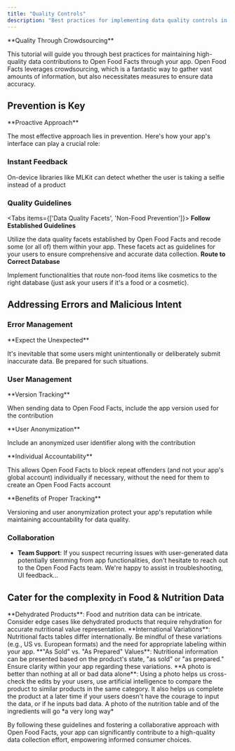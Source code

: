 ```yaml
---
title: "Quality Controls"
description: "Best practices for implementing data quality controls in apps contributing to Open Food Facts through prevention, error handling, and user guidance."
---
```



<Callout>
**Quality Through Crowdsourcing**

This tutorial will guide you through best practices for maintaining high-quality data contributions to Open Food Facts through your app. Open Food Facts leverages crowdsourcing, which is a fantastic way to gather vast amounts of information, but also necessitates measures to ensure data accuracy.
</Callout>

## Prevention is Key

<Callout type="info">
**Proactive Approach**

The most effective approach lies in prevention. Here's how your app's interface can play a crucial role:
</Callout>

### Instant Feedback

<Cards>
<Card title="Nutritional Values" description="Implement checks that flag inconsistencies and prompt users to verify their entries" />
<Card title="Ingredient Language" description="Ensure users take legible photos and send them in the actual language written" />
<Card title="Selfie Detection" description="Use MLKit to detect selfies instead of products and warn users" />
</Cards>

<Card title="MLKit Face Detection" href="https://developers.google.com/ml-kit/vision/face-detection/android">
On-device libraries like MLKit can detect whether the user is taking a selfie instead of a product
</Card>

### Quality Guidelines

<Tabs items={['Data Quality Facets', 'Non-Food Prevention']}>
<Tab value="Data Quality Facets">
<Callout>
**Follow Established Guidelines**

Utilize the data quality facets established by Open Food Facts and recode some (or all of) them within your app. These facets act as guidelines for your users to ensure comprehensive and accurate data collection.
</Callout>
</Tab>
<Tab value="Non-Food Prevention">
<Callout>
**Route to Correct Database**

Implement functionalities that route non-food items like cosmetics to the right database (just ask your users if it's a food or a cosmetic).
</Callout>
</Tab>
</Tabs>

## Addressing Errors and Malicious Intent

### Error Management

<Callout type="warn">
**Expect the Unexpected**

It's inevitable that some users might unintentionally or deliberately submit inaccurate data. Be prepared for such situations.
</Callout>

### User Management

<Steps>
<Step>
**Version Tracking**

When sending data to Open Food Facts, include the app version used for the contribution
</Step>

<Step>
**User Anonymization**

Include an anonymized user identifier along with the contribution
</Step>

<Step>
**Individual Accountability**

This allows Open Food Facts to block repeat offenders (and not your app's global account) individually if necessary, without the need for them to create an Open Food Facts account
</Step>
</Steps>

<Callout>
**Benefits of Proper Tracking**

Versioning and user anonymization protect your app's reputation while maintaining accountability for data quality.
</Callout>

### Collaboration
- **Team Support**: If you suspect recurring issues with user-generated data potentially stemming from app functionalities, don't hesitate to reach out to the Open Food Facts team. We're happy to assist in troubleshooting, UI feedback…

## Cater for the complexity in Food & Nutrition Data

<Steps>
<Step title="Handle Edge Cases">
**Dehydrated Products**: Food and nutrition data can be intricate. Consider edge cases like dehydrated products that require rehydration for accurate nutritional value representation.
</Step>
<Step title="Global Considerations">
**International Variations**: Nutritional facts tables differ internationally. Be mindful of these variations (e.g., US vs. European formats) and the need for appropriate labeling within your app.
**"As Sold" vs. "As Prepared" Values**: Nutritional information can be presented based on the product's state, "as sold" or "as prepared." Ensure clarity within your app regarding these variations.
</Step>
<Step title="Photo Documentation">
**A photo is better than nothing at all or bad data alone**: Using a photo helps us cross-check the edits by your users, use artificial intelligence to compare the product to similar products in the same category. It also helps us complete the product at a later time if your users doesn't have the courage to input the data, or if he inputs bad data. A photo of the nutrition table and of the ingredients will go *a very long way*
</Step>
</Steps>

By following these guidelines and fostering a collaborative approach with Open Food Facts, your app can significantly contribute to a high-quality data collection effort, empowering informed consumer choices.

